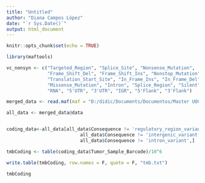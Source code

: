 ```yaml
---
title: "Untitled"
author: "Diana Campos López"
date: "`r Sys.Date()`"
output: html_document
---
```


```r
knitr::opts_chunk$set(echo = TRUE)
```

```r
library(maftools)

vc_nonsyn <- c("Targeted_Region", "Splice_Site", "Nonsense_Mutation", 
               "Frame_Shift_Del", "Frame_Shift_Ins", "Nonstop_Mutation", 
               "Translation_Start_Site", "In_Frame_Ins", "In_Frame_Del", 
               "Missense_Mutation", "Intron", "Splice_Region", "Silent", 
               "RNA", "5'UTR", "3'UTR", "IGR", "5'Flank", "3'Flank")

merged_data <- read.maf(maf = "D:/didic/Documents/Documentos/Master UOC/Cuatri 2/TFM/merged_data.maf", vc_nonSyn = vc_nonsyn )

all_data <- merged_data@data


coding_data<-all_data[all_data$Consequence != 'regulatory_region_variant' &
                           all_data$Consequence != 'intergenic_variant'&
                           all_data$Consequence != 'intron_variant',]

tmbCoding <- table(coding_data$Tumor_Sample_Barcode)/10^6

write.table(tmbCoding, row.names = F, quote = F, "tmb.txt")

tmbCoding

```


